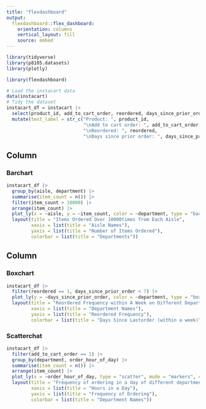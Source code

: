 ```yaml
---
title: "flexdashboard"
output: 
  flexdashboard::flex_dashboard:
    orientation: columns
    vertical_layout: fill
    source: embed
---
```


```r
library(tidyverse)
library(p8105.datasets)
library(plotly)

library(flexdashboard)

# Load the instacart data
data(instacart)
# Tidy the dataset
instacart_df = instacart |>
  select(product_id, add_to_cart_order, reordered, days_since_prior_order, order_hour_of_day, aisle, department) |>
  mutate(text_label = str_c("Product: ", product_id, 
                            "\nAdd to cart order: ", add_to_cart_order, 
                            "\nReordered: ", reordered,
                            "\nDays since prior order: ", days_since_prior_order))
```
Column {data-width=650}
-----------------------------------------------------------------------
### Barchart

```r
instacart_df |>
  group_by(aisle, department) |>
  summarise(item_count = n()) |>
  filter(item_count > 10000) |>
  arrange(item_count) |>
  plot_ly(x = ~aisle, y = ~item_count, color = ~department, type = "bar", colors = "viridis") |>
  layout(title = "Items Ordered Over 10000times from Each Aisle",
         xaxis = list(title = "Aisle Names"),
         yaxis = list(title = "Number of Items Ordered"),
         colorbar = list(title = "Departments"))
```
Column {data-width=350}
-----------------------------------------------------------------------
### Boxchart

```r
instacart_df |>
  filter(reordered == 1, days_since_prior_order < 7) |>
  plot_ly(y = ~days_since_prior_order, color = ~department, type = "box", colors = "viridis") |>
  layout(title = "Reordered Frequency within A Week on Different Departments",
         xaxis = list(title = "Department Names"),
         yaxis = list(title = "Reordered Frequency"),
         colorbar = list(title = "Days Since Lastorder (within a week)"))
```

### Scatterchat

```r
instacart_df |>
  filter(add_to_cart_order == 1) |>
  group_by(department, order_hour_of_day) |>
  summarise(item_count = n()) |>
  arrange(item_count) |>
  plot_ly(x = ~order_hour_of_day, type = "scatter", mode = "markers", color = ~department, alpha = 0.5, colors = "viridis") |>
  layout(title = "Frequency of ordering in a day of different departments",
         xaxis = list(title = "Hours in a Day"),
         yaxis = list(title = "Frequency of Ordering"),
         colorbar = list(title = "Department Names"))
```
